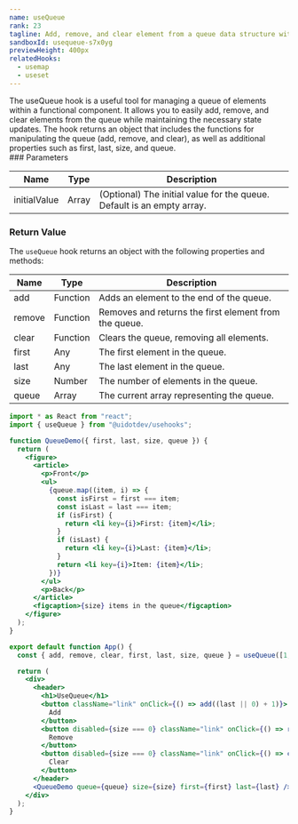 ```yaml
---
name: useQueue
rank: 23
tagline: Add, remove, and clear element from a queue data structure with useQueue.
sandboxId: usequeue-s7x0yg
previewHeight: 400px
relatedHooks:
  - usemap
  - useset
---
```



<HookDescription name={frontmatter.name}>
  The useQueue hook is a useful tool for managing a queue of elements within a
  functional component. It allows you to easily add, remove, and clear elements
  from the queue while maintaining the necessary state updates. The hook returns
  an object that includes the functions for manipulating the queue (add, remove,
  and clear), as well as additional properties such as first, last, size, and
  queue.
</HookDescription>

<div class="reference">
  ### Parameters

  | Name         | Type  | Description                                                            |
  | ------------ | ----- | ---------------------------------------------------------------------- |
  | initialValue | Array | (Optional) The initial value for the queue. Default is an empty array. |

  ### Return Value

  The `useQueue` hook returns an object with the following properties and methods:

  | Name   | Type     | Description                                           |
  | ------ | -------- | ----------------------------------------------------- |
  | add    | Function | Adds an element to the end of the queue.              |
  | remove | Function | Removes and returns the first element from the queue. |
  | clear  | Function | Clears the queue, removing all elements.              |
  | first  | Any      | The first element in the queue.                       |
  | last   | Any      | The last element in the queue.                        |
  | size   | Number   | The number of elements in the queue.                  |
  | queue  | Array    | The current array representing the queue.             |
</div>

<CodePreview
  sandboxId={frontmatter.sandboxId}
  previewHeight={frontmatter.previewHeight}
/>

<StaticCodeContainer>

```jsx
import * as React from "react";
import { useQueue } from "@uidotdev/usehooks";

function QueueDemo({ first, last, size, queue }) {
  return (
    <figure>
      <article>
        <p>Front</p>
        <ul>
          {queue.map((item, i) => {
            const isFirst = first === item;
            const isLast = last === item;
            if (isFirst) {
              return <li key={i}>First: {item}</li>;
            }
            if (isLast) {
              return <li key={i}>Last: {item}</li>;
            }
            return <li key={i}>Item: {item}</li>;
          })}
        </ul>
        <p>Back</p>
      </article>
      <figcaption>{size} items in the queue</figcaption>
    </figure>
  );
}

export default function App() {
  const { add, remove, clear, first, last, size, queue } = useQueue([1, 2, 3]);

  return (
    <div>
      <header>
        <h1>UseQueue</h1>
        <button className="link" onClick={() => add((last || 0) + 1)}>
          Add
        </button>
        <button disabled={size === 0} className="link" onClick={() => remove()}>
          Remove
        </button>
        <button disabled={size === 0} className="link" onClick={() => clear()}>
          Clear
        </button>
      </header>
      <QueueDemo queue={queue} size={size} first={first} last={last} />
    </div>
  );
}
```

</StaticCodeContainer>
